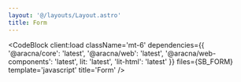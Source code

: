```yaml
---
layout: '@/layouts/Layout.astro'
title: Form
---
```



<FormComponentBlock client:load />

<CodeBlock
  client:load
  className='mt-6'
  dependencies={{
    '@aracna/core': 'latest',
    '@aracna/web': 'latest',
    '@aracna/web-components': 'latest',
    lit: 'latest',
    'lit-html': 'latest'
  }}
  files={SB_FORM}
  template='javascript'
  title='Form'
/>

